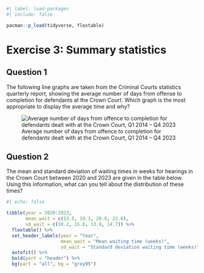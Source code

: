 ```r
#| label: load-packages
#| include: false

pacman::p_load(tidyverse, flextable)
```

# Exercise 3: Summary statistics {.unnumbered}

## Question 1 {.unnumbered}
The following line graphs are taken from the Criminal Courts statistics quarterly report, showing the average number of days from offense to completion for defendants at the Crown Court. Which graph is the most appropriate to display the average time and why?

![Average number of days from offence to completion for defendants dealt with at the Crown Court, Q1 2014 – Q4 2023](Images/days_completion_cc.png)

## Question 2 {.unnumbered}

The mean and standard deviation of waiting times in weeks for hearings in the Crown Court between 2020 and 2023 are given in the table below. Using this information, what can you tell about the distribution of these times? 

```r
#| echo: false

tibble(year = 2020:2023,
       mean_wait = c(13.5, 19.1, 20.9, 22.8),
       sd_wait = c(10.2, 15.6, 13.9, 14.7)) %>% 
  flextable() %>% 
  set_header_labels(year = "Year",
                    mean_wait = "Mean waiting time (weeks)",
                    sd_wait = "Standard deviation waiting time (weeks)") %>% 
  autofit() %>% 
  bold(part = "header") %>% 
  bg(part = "all", bg = "grey95")
```
